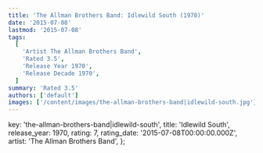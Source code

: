 ```yaml
---
title: 'The Allman Brothers Band: Idlewild South (1970)'
date: '2015-07-08'
lastmod: '2015-07-08'
tags:
  [
    'Artist The Allman Brothers Band',
    'Rated 3.5',
    'Release Year 1970',
    'Release Decade 1970',
  ]
summary: 'Rated 3.5'
authors: ['default']
images: ['/content/images/the-allman-brothers-band|idlewild-south.jpg']
---
```


  key: 'the-allman-brothers-band|idlewild-south',
  title: 'Idlewild South',
  release_year: 1970,
  rating: 7,
  rating_date: '2015-07-08T00:00:00.000Z',
  artist: 'The Allman Brothers Band',
};

<MusicRating data={data} />
